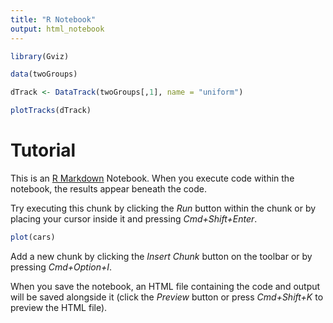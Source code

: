 ```yaml
---
title: "R Notebook"
output: html_notebook
---
```


```r
library(Gviz)
```

```r
data(twoGroups)
```

```r
dTrack <- DataTrack(twoGroups[,1], name = "uniform")
```

```r
plotTracks(dTrack)
```


# Tutorial

This is an [R Markdown](http://rmarkdown.rstudio.com) Notebook. When you execute code within the notebook, the results appear beneath the code. 

Try executing this chunk by clicking the *Run* button within the chunk or by placing your cursor inside it and pressing *Cmd+Shift+Enter*. 

```r
plot(cars)
```

Add a new chunk by clicking the *Insert Chunk* button on the toolbar or by pressing *Cmd+Option+I*.

When you save the notebook, an HTML file containing the code and output will be saved alongside it (click the *Preview* button or press *Cmd+Shift+K* to preview the HTML file).
